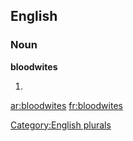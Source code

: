 
==English==

===Noun===
'''bloodwites'''

# {{plural of|[[bloodwite]]}}

[[Category:English plurals]]

[[ar:bloodwites]]
[[fr:bloodwites]]